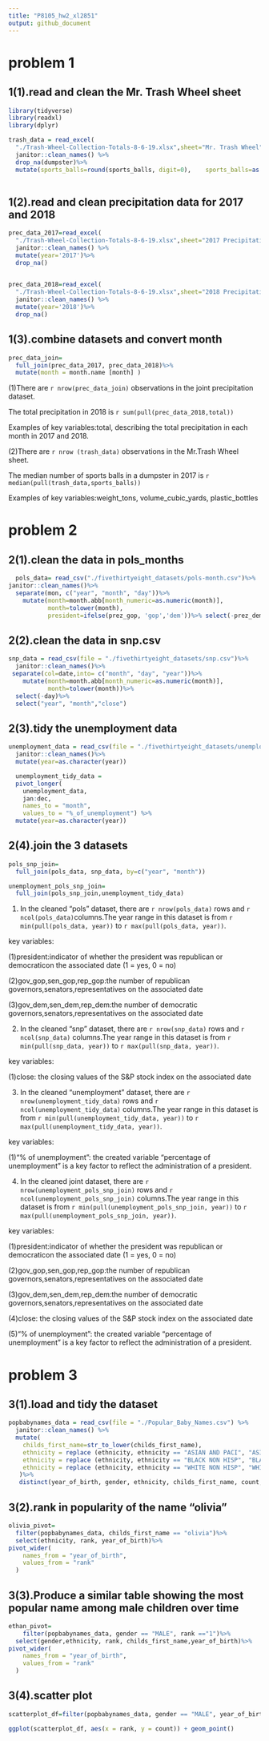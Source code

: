 ```yaml
---
title: "P8105_hw2_xl2851"
output: github_document
---
```


# problem 1
## 1(1).read and clean the Mr. Trash Wheel sheet
```r
library(tidyverse)
library(readxl)
library(dplyr)

trash_data = read_excel(
  "./Trash-Wheel-Collection-Totals-8-6-19.xlsx",sheet="Mr. Trash Wheel", range = cell_cols("A2:N408")) %>%
  janitor::clean_names() %>%
  drop_na(dumpster)%>%
  mutate(sports_balls=round(sports_balls, digit=0),    sports_balls=as.integer(sports_balls))
  
```

## 1(2).read and clean precipitation data for 2017 and 2018
```r
prec_data_2017=read_excel(
  "./Trash-Wheel-Collection-Totals-8-6-19.xlsx",sheet="2017 Precipitation", skip=1) %>%
  janitor::clean_names() %>%
  mutate(year='2017')%>%
  drop_na()
  
```
```r
prec_data_2018=read_excel(
  "./Trash-Wheel-Collection-Totals-8-6-19.xlsx",sheet="2018 Precipitation", skip=1) %>%
  janitor::clean_names() %>%
  mutate(year='2018')%>%
  drop_na()
```

## 1(3).combine datasets and convert month
```r
prec_data_join=
  full_join(prec_data_2017, prec_data_2018)%>%
  mutate(month = month.name [month] )
```
(1)There are `r nrow(prec_data_join)` observations in the joint precipitation dataset.

The total precipitation in 2018 is `r sum(pull(prec_data_2018,total))`

Examples of key variables:total, describing the total precipitation in each month in 2017 and 2018.

(2)There are `r nrow (trash_data)` observations in the Mr.Trash Wheel sheet.

The median number of sports balls in a dumpster in 2017 is `r median(pull(trash_data,sports_balls))`

Examples of key variables:weight_tons, volume_cubic_yards, plastic_bottles

# problem 2
## 2(1).clean the data in pols_months
```r
  pols_data= read_csv("./fivethirtyeight_datasets/pols-month.csv")%>%
janitor::clean_names()%>%
  separate(mon, c("year", "month", "day"))%>% 
    mutate(month=month.abb[month_numeric=as.numeric(month)],
           month=tolower(month),
           president=ifelse(prez_gop, 'gop','dem'))%>% select(-prez_dem, -prez_gop, -day)
```

## 2(2).clean the data in snp.csv
```r
snp_data = read_csv(file = "./fivethirtyeight_datasets/snp.csv")%>%
  janitor::clean_names()%>%
 separate(col=date,into= c("month", "day", "year"))%>% 
    mutate(month=month.abb[month_numeric=as.numeric(month)],
           month=tolower(month))%>% 
  select(-day)%>%
  select("year", "month","close")
```

## 2(3).tidy the unemployment data
```r
unemployment_data = read_csv(file = "./fivethirtyeight_datasets/unemployment.csv")%>%
  janitor::clean_names()%>%
  mutate(year=as.character(year))
```


```r
  unemployment_tidy_data = 
  pivot_longer(
    unemployment_data, 
    jan:dec,
    names_to = "month", 
    values_to = "%_of_unemployment") %>%
  mutate(year=as.character(year))
```

## 2(4).join the 3 datasets
```r
pols_snp_join=
  full_join(pols_data, snp_data, by=c("year", "month"))
```

```r
unemployment_pols_snp_join=
  full_join(pols_snp_join,unemployment_tidy_data)
```

1. In the cleaned "pols" dataset, there are `r nrow(pols_data)` rows and `r ncol(pols_data)`columns.The year range in this dataset is from `r min(pull(pols_data, year))` to `r max(pull(pols_data, year))`.

key variables:

(1)president:indicator of whether the president was republican or democraticon the associated date (1 = yes, 0 = no)

(2)gov_gop,sen_gop,rep_gop:the number of republican governors,senators,representatives on the associated date

(3)gov_dem,sen_dem,rep_dem:the number of democratic governors,senators,representatives on the associated date

2. In the cleaned "snp" dataset, there are `r nrow(snp_data)` rows and `r ncol(snp_data)` columns.The year range in this dataset is from `r min(pull(snp_data, year))` to `r max(pull(snp_data, year))`.

key variables:

(1)close: the closing values of the S&P stock index on the associated date

3. In the cleaned "unemployment" dataset, there are `r nrow(unemployment_tidy_data)` rows and `r ncol(unemployment_tidy_data)` columns.The year range in this dataset is from `r min(pull(unemployment_tidy_data, year))` to `r max(pull(unemployment_tidy_data, year))`.

key variables:

(1)"% of unemployment": the created variable "percentage of unemployment" is a key factor to reflect the administration of a president.

4. In the cleaned joint dataset, there are `r nrow(unemployment_pols_snp_join)` rows and `r ncol(unemployment_pols_snp_join)` columns.The year range in this dataset is from `r min(pull(unemployment_pols_snp_join, year))` to `r max(pull(unemployment_pols_snp_join, year))`.

key variables:

(1)president:indicator of whether the president was republican or democraticon the associated date (1 = yes, 0 = no)

(2)gov_gop,sen_gop,rep_gop:the number of republican governors,senators,representatives on the associated date

(3)gov_dem,sen_dem,rep_dem:the number of democratic governors,senators,representatives on the associated date

(4)close: the closing values of the S&P stock index on the associated date

(5)"% of unemployment": the created variable "percentage of unemployment" is a key factor to reflect the administration of a president.

# problem 3
## 3(1).load and tidy the dataset
```r
popbabynames_data = read_csv(file = "./Popular_Baby_Names.csv") %>%
  janitor::clean_names() %>%
  mutate(
    childs_first_name=str_to_lower(childs_first_name),
    ethnicity = replace (ethnicity, ethnicity == "ASIAN AND PACI", "ASIAN AND PACIFIC ISLANDER"),
    ethnicity = replace (ethnicity, ethnicity == "BLACK NON HISP", "BLACK NON HISPANIC"),
    ethnicity = replace (ethnicity, ethnicity == "WHITE NON HISP", "WHITE NON HISPANIC")
   )%>%
   distinct(year_of_birth, gender, ethnicity, childs_first_name, count, rank, .keep_all=TRUE)

```

## 3(2).rank in popularity of the name "olivia"
```r
olivia_pivot=  
  filter(popbabynames_data, childs_first_name == "olivia")%>%
  select(ethnicity, rank, year_of_birth)%>%
pivot_wider(
    names_from = "year_of_birth",
    values_from = "rank"
  )
```

## 3(3).Produce a similar table showing the most popular name among male children over time
```r
ethan_pivot=
    filter(popbabynames_data, gender == "MALE", rank =="1")%>%
  select(gender,ethnicity, rank, childs_first_name,year_of_birth)%>%
pivot_wider(
    names_from = "year_of_birth",
    values_from = "rank"
  )
```

## 3(4).scatter plot
```r
scatterplot_df=filter(popbabynames_data, gender == "MALE", year_of_birth=="2016", ethnicity=="WHITE NON HISPANIC")

ggplot(scatterplot_df, aes(x = rank, y = count)) + geom_point()
```


